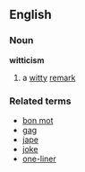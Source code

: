 ==English==
===Noun===
'''witticism'''
#a [[witty]] [[remark]]
===Related terms===
*[[bon mot]]
*[[gag]]
*[[jape]]
*[[joke]]
*[[one-liner]]